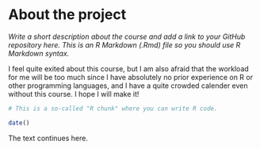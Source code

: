 
# About the project

*Write a short description about the course and add a link to your GitHub repository here. This is an R Markdown (.Rmd) file so you should use R Markdown syntax.*

I feel quite exited about this course, but I am also afraid that the workload for me will be too much since I have absolutely no prior experience on R or other programming languages, and I have a quite crowded calender even without this course. I hope I will make it!

```r
# This is a so-called "R chunk" where you can write R code.

date()

```
The text continues here.

